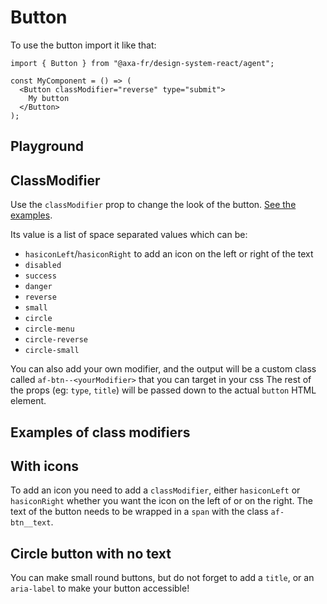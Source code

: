 
<Meta of={ButtonStories} />

# Button

To use the button import it like that:

```tsx title="test.js"
import { Button } from "@axa-fr/design-system-react/agent";

const MyComponent = () => (
  <Button classModifier="reverse" type="submit">
    My button
  </Button>
);
```

## Playground

<Canvas of={ButtonStories.Playground}></Canvas>

<ArgsTable story="Button" />

## ClassModifier

Use the `classModifier` prop to change the look of the button. [See the examples](#examples-of-class-modifiers).

Its value is a list of space separated values which can be:

- `hasiconLeft`/`hasiconRight` to add an icon on the left or right of the text
- `disabled`
- `success`
- `danger`
- `reverse`
- `small`
- `circle`
- `circle-menu`
- `circle-reverse`
- `circle-small`

You can also add your own modifier, and the output will be a custom class called `af-btn--<yourModifier>` that you can target in your css
The rest of the props (eg: `type`, `title`) will be passed down to the actual `button` HTML element.

## Examples of class modifiers

<Canvas of={ButtonStories.MultiExamples} layout="fullscreen" />

## With icons

To add an icon you need to add a `classModifier`, either `hasiconLeft` or `hasiconRight` whether you want the icon on the left of or on the right.
The text of the button needs to be wrapped in a `span` with the class `af-btn__text`.

<Canvas of={ButtonStories.WithIconLeft} />
<Canvas of={ButtonStories.WithIconRight} />

## Circle button with no text

You can make small round buttons, but do not forget to add a `title`, or an `aria-label` to make your button accessible!

<Canvas of={ButtonStories.Circle} />
